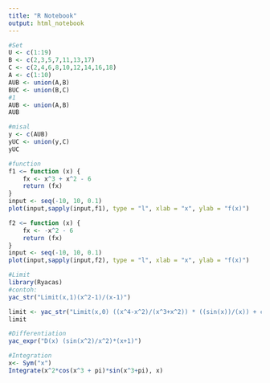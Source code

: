 ```yaml
---
title: "R Notebook"
output: html_notebook
---
```



```r
#Set
U <- c(1:19)
B <- c(2,3,5,7,11,13,17)
C <- c(2,4,6,8,10,12,14,16,18)
A <- c(1:10)
AUB <- union(A,B)
BUC <- union(B,C)
#1
AUB <- union(A,B)
AUB
```
```r
#misal
y <- c(AUB)
yUC <- union(y,C)
yUC
```
```r
#function
f1 <− function (x) {
    fx <- x^3 + x^2 - 6
    return (fx)
}
input <- seq(-10, 10, 0.1)
plot(input,sapply(input,f1), type = "l", xlab = "x", ylab = "f(x)")
```
```r
f2 <− function (x) {
    fx <- -x^2 - 6
    return (fx)
}
input <- seq(-10, 10, 0.1)
plot(input,sapply(input,f2), type = "l", xlab = "x", ylab = "f(x)")
```
```r
#Limit
library(Ryacas)
#contoh:
yac_str("Limit(x,1)(x^2-1)/(x-1)")
```
```r
limit <- yac_str("Limit(x,0) ((x^4-x^2)/(x^3+x^2)) * ((sin(x))/(x)) + cos(x)")
limit
```
```r
#Differentiation
yac_expr("D(x) (sin(x^2)/x^2)*(x+1)")
```
```r
#Integration
x<- Sym("x")
Integrate(x^2*cos(x^3 + pi)*sin(x^3+pi), x)
```

